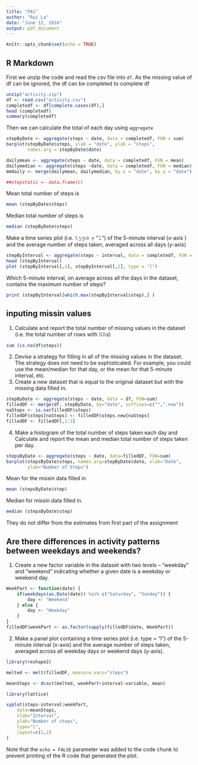 ```yaml
---
title: "PA1"
author: "Rui La"
date: "June 12, 2016"
output: pdf_document
---
```


```r
knitr::opts_chunk$set(echo = TRUE)
```

## R Markdown

First we unzip the code and read the csv file into `df`. As the missing value of
df can be ignored, the df can be completed to complete df

```r
unzip("activity.zip")
df <- read.csv("activity.csv")
completedf <- df[complete.cases(df),]
head (completedf)
summary(completedf)
```

Then we can calculate the total of each day using `aggregate`

```r
stepByDate <- aggregate(steps ~ date, data = completedf, FUN = sum)
barplot(stepByDate$steps, xlab = "date", ylab = "steps", 
        names.arg = stepByDate$date)

dailymean <- aggregate(steps ~ date, data = completedf, FUN = mean)
dailymedian <- aggregate(steps ~date, data = completedf, FUN = median)
mmdaily <- merge(dailymean, dailymedian, by.x = "date", by.y = "date")

##stepstatis <- data.frame(c)
```

Mean total number of steps is 

```r
mean (stepByDate$steps)
```

Median total number of steps is 

```r
median (stepByDate$steps)
```

Make a time series plot (i.e. 𝚝𝚢𝚙𝚎 = "𝚕") of the 5-minute interval (x-axis
) and the average number of steps taken, averaged across all days (y-axis)

```r
stepByInterval <- aggregate(steps ~ interval, data = completedf, FUN = mean)
head (stepByInterval)
plot (stepByInterval[,1], stepByInterval[,2], type = "l")
```

Which 5-minute interval, on average across all the days in the dataset, 
contains the maximum number of steps?

```r
print (stepByInterval[which.max(stepByInterval$step),] )
```


## inputing missin values
1. Calculate and report the total number of missing values in the dataset 
(i.e. the total number of rows with 𝙽𝙰s)

``` r
sum (is.na(df$steps))
```

2. Devise a strategy for filling in all of the missing values in the dataset. 
The strategy does not need to be sophisticated. For example, you could use the
mean/median for that day, or the mean for that 5-minute interval, etc.
3. Create a new dataset that is equal to the original dataset but with 
the missing data filled in.
``` r
stepByDate <- aggregate(steps ~ date, data = df, FUN=sum)
filledDF <- merge(df, stepByDate, by="date", suffixes=c("",".new"))
naSteps <- is.na(filledDF$steps)
filledDF$steps[naSteps] <- filledDF$steps.new[naSteps]
filledDF <- filledDF[,1:3]
```


4. Make a histogram of the total number of steps taken each day and Calculate 
and report the mean and median total number of steps taken per day.
```r
stepsByDate <- aggregate(steps ~ date, data=filledDF, FUN=sum)
barplot(stepsByDate$steps, names.arg=stepByDate$date, xlab="Date", 
        ylab="Number of Steps")
```


Mean for the missin data filled in
```r
mean (stepsByDate$step)
```

Median for missin data filled in.
```r
median (stepsByDate$step)
```

They do not differ from the estimates from first part of the assignment

## Are there differences in activity patterns between weekdays and weekends?

1. Create a new factor variable in the dataset with two levels – “weekday” 
and “weekend” indicating whether a given date is a weekday or weekend day.

```r
WeekPart <- function(date) {
    if(weekdays(as.Date(date)) %in% c("Saturday", "Sunday")) {
        day <- "Weekend"
    } else {
        day <- "Weekday"
    }
}
filledDF$weekPart <- as.factor(sapply(filledDF$date, WeekPart))
```

2. Make a panel plot containing a time series plot (i.e. type = "l") of the
5-minute interval (x-axis) and the average number of steps taken, averaged 
across all weekday days or weekend days (y-axis).

```r
library(reshape2)

melted <- melt(filledDF, measure.vars="steps")

meanSteps <- dcast(melted, weekPart+interval~variable, mean)

library(lattice)

xyplot(steps~interval|weekPart,
    data=meanSteps,
    xlab="Interval",
    ylab="Number of steps",
    type="l",
    layout=c(1,2)
)
```




Note that the `echo = FALSE` parameter was added to the code chunk to prevent 
printing of the R code that generated the plot.
